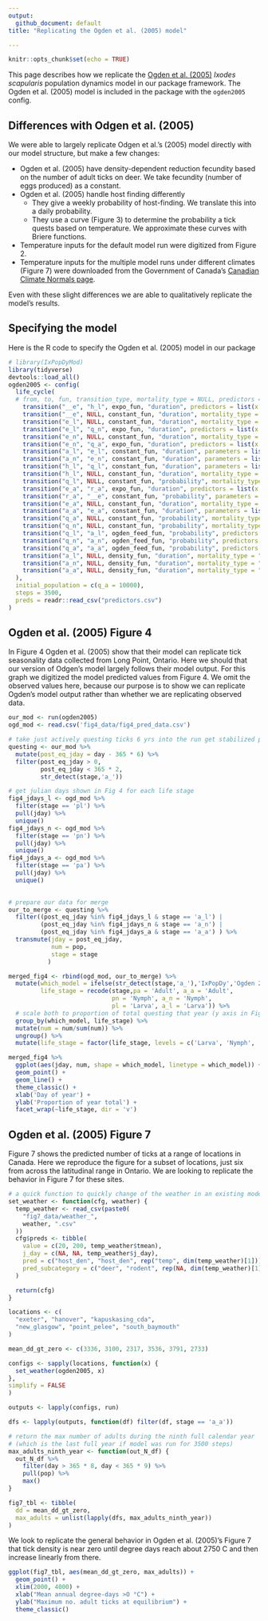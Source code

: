 ```yaml
---
output: 
  github_document: default
title: "Replicating the Ogden et al. (2005) model"

---
```


```r
knitr::opts_chunk$set(echo = TRUE)
```

This page describes how we replicate the [Ogden et al. (2005)](https://doi.org/10.1016/j.ijpara.2004.12.013) *Ixodes scapularis* population dynamics model in our package framework. The Ogden et al. (2005) model is included in the package with the `ogden2005` config. 

## Differences with Odgen et al. (2005)

We were able to largely replicate Odgen et al.'s (2005) model directly with our model structure, but make a few changes:

* Ogden et al. (2005) have density-dependent reduction fecundity based on the number of adult ticks on deer. We take fecundity (number of eggs produced) as a constant.
* Ogden et al. (2005) handle host finding differently
  - They give a weekly probability of host-finding. We translate this into a daily probability. 
  - They use a curve (Figure 3) to determine the probability a tick quests based on temperature. We approximate these curves with Briere functions.
* Temperature inputs for the default model run were digitized from Figure 2.
* Temperature inputs for the multiple model runs under different climates (Figure 7) were downloaded from the Government of Canada's [Canadian Climate Normals page](https://climate.weather.gc.ca/climate_normals/index_e.html).

Even with these slight differences we are able to qualitatively replicate the model's results.

## Specifying the model 

Here is the R code to specify the Ogden et al. (2005) model in our package

```r
# library(IxPopDyMod)
library(tidyverse)
devtools::load_all()
ogden2005 <- config(
  life_cycle(
  # from, to, fun, transition_type, mortality_type = NULL, predictors = NULL, parameters = list()
    transition("__e", "h_l", expo_fun, "duration", predictors = list(x = predictor_spec("temp", FALSE)), parameters = list(a = 2.92e-05, b = 2.27)),
    transition("__e", NULL, constant_fun, "duration", mortality_type = "per_day", parameters = list(a = 0.002)),
    transition("e_l", NULL, constant_fun, "duration", mortality_type = "per_day", parameters = list(a = 0.003)),
    transition("e_l", "q_n", expo_fun, "duration", predictors = list(x = predictor_spec("temp", FALSE)), parameters = list(a = 9.883278e-06, b = 2.55)),
    transition("e_n", NULL, constant_fun, "duration", mortality_type = "per_day", parameters = list(a = 0.002)),
    transition("e_n", "q_a", expo_fun, "duration", predictors = list(x = predictor_spec("temp", FALSE)), parameters = list(a = 0.0006265664, b = 1.21)),
    transition("a_l", "e_l", constant_fun, "duration", parameters = list(a = 0.5)),
    transition("a_n", "e_n", constant_fun, "duration", parameters = list(a = 0.25)),
    transition("h_l", "q_l", constant_fun, "duration", parameters = list(a = 0.0476)),
    transition("h_l", NULL, constant_fun, "duration", mortality_type = "per_day", parameters = list(a = 0.006)),
    transition("q_l", NULL, constant_fun, "probability", mortality_type = "per_day", parameters = list(a = 0.006)),
    transition("e_a", "r_a", expo_fun, "duration", predictors = list(x = predictor_spec("temp", FALSE)), parameters = list(a = 0.0007692308, b = 1.42)),
    transition("r_a", "__e", constant_fun, "probability", parameters = list(a = 3000)),
    transition("e_a", NULL, constant_fun, "duration", mortality_type = "per_day", parameters = list(a = 1e-04)),
    transition("a_a", "e_a", constant_fun, "duration", parameters = list(a = 0.111)),
    transition("q_a", NULL, constant_fun, "probability", mortality_type = "per_day", parameters = list(a = 0.006)),
    transition("q_n", NULL, constant_fun, "probability", mortality_type = "per_day", parameters = list(a = 0.006)),
    transition("q_l", "a_l", ogden_feed_fun, "probability", predictors = list(x = predictor_spec("temp")), parameters = list(a = 0.0207, q = 7e-04, tmax = 35, tmin = 10)),
    transition("q_n", "a_n", ogden_feed_fun, "probability", predictors = list(x = predictor_spec("temp")), parameters = list(a = 0.0207, q = 7e-04, tmax = 35, tmin = 10)),
    transition("q_a", "a_a", ogden_feed_fun, "probability", predictors = list(x = predictor_spec("temp")), parameters = list(a = 0.0459, q = 0.0088, tmax = 16, tmin = 3)),
    transition("a_l", NULL, density_fun, "duration", mortality_type = "throughout_transition", predictors = list(x = predictor_spec("host_den"), y = predictor_spec("[af]..")), parameters = list(a = 0.65, b = 0.049, c = 1.01, pref = c(deer = 0, mouse = 1))),
    transition("a_n", NULL, density_fun, "duration", mortality_type = "throughout_transition", predictors = list(x = predictor_spec("host_den"), y = predictor_spec("[af]..")), parameters = list(a = 0.55, b = 0.049, c = 1.01, pref = c(deer = 0, mouse = 1))),
    transition("a_a", NULL, density_fun, "duration", mortality_type = "throughout_transition", predictors = list(x = predictor_spec("host_den"), y = predictor_spec("[af]..")), parameters = list(a = 0.5, b = 0.049, c = 1.01, pref = c(deer = 1, mouse = 0)))
  ),
  initial_population = c(q_a = 10000),
  steps = 3500,
  preds = readr::read_csv("predictors.csv")
)


```

## Ogden et al. (2005) Figure 4

In Figure 4 Ogden et al. (2005) show that their model can replicate tick seasonality data collected from Long Point, Ontario. Here we should that our version of Odgen's model largely follows their model output. For this graph we digitized the model predicted values from Figure 4. We omit the observed values here, because our purpose is to show we can replicate Ogden's model output rather than whether we are replicating observed data.

```r
our_mod <- run(ogden2005)
ogd_mod <- read.csv('fig4_data/fig4_pred_data.csv')

# take just actively questing ticks 6 yrs into the run get stabilized population
questing <- our_mod %>%
  mutate(post_eq_jday = day - 365 * 6) %>%
  filter(post_eq_jday > 0,
         post_eq_jday < 365 * 2,
         str_detect(stage,'a_'))

# get julian days shown in Fig 4 for each life stage
fig4_jdays_l <- ogd_mod %>%
  filter(stage == 'pl') %>%
  pull(jday) %>%
  unique()
fig4_jdays_n <- ogd_mod %>%
  filter(stage == 'pn') %>%
  pull(jday) %>%
  unique()
fig4_jdays_a <- ogd_mod %>%
  filter(stage == 'pa') %>%
  pull(jday) %>%
  unique()  
  

# prepare our data for merge
our_to_merge <- questing %>%
  filter((post_eq_jday %in% fig4_jdays_l & stage == 'a_l') |
         (post_eq_jday %in% fig4_jdays_n & stage == 'a_n') |
         (post_eq_jday %in% fig4_jdays_a & stage == 'a_a') ) %>%
  transmute(jday = post_eq_jday,
            num = pop, 
            stage = stage
           )

merged_fig4 <- rbind(ogd_mod, our_to_merge) %>%
  mutate(which_model = ifelse(str_detect(stage,'a_'),'IxPopDy','Ogden 2005'),
         life_stage = recode(stage,pa = 'Adult', a_a = 'Adult', 
                             pn = 'Nymph', a_n = 'Nymph',
                             pl = 'Larva', a_l = 'Larva')) %>%
  # scale both to proportion of total questing that year (y axis in Figure 4)
  group_by(which_model, life_stage) %>%
  mutate(num = num/sum(num)) %>%
  ungroup() %>%
  mutate(life_stage = factor(life_stage, levels = c('Larva', 'Nymph', 'Adult')))

merged_fig4 %>%
  ggplot(aes(jday, num, shape = which_model, linetype = which_model)) +
  geom_point() +
  geom_line() +
  theme_classic() +
  xlab('Day of year') +
  ylab('Proportion of year total') +
  facet_wrap(~life_stage, dir = 'v')
```

## Ogden et al. (2005) Figure 7

Figure 7 shows the predicted number of ticks at a range of locations in Canada. Here we reproduce the figure for a subset of locations, just six from across the latitudinal range in Ontario. We are looking to replicate the behavior in Figure 7 for these sites.

```r
# a quick function to quickly change of the weather in an existing model config
set_weather <- function(cfg, weather) {
  temp_weather <- read_csv(paste0(
    "fig7_data/weather_",
    weather, ".csv"
  ))
  cfg$preds <- tibble(
    value = c(20, 200, temp_weather$tmean),
    j_day = c(NA, NA, temp_weather$j_day),
    pred = c("host_den", "host_den", rep("temp", dim(temp_weather)[1])),
    pred_subcategory = c("deer", "rodent", rep(NA, dim(temp_weather)[1]))
  )

  return(cfg)
}

locations <- c(
  "exeter", "hanover", "kapuskasing_cda",
  "new_glasgow", "point_pelee", "south_baymouth"
)

mean_dd_gt_zero <- c(3336, 3100, 2317, 3536, 3791, 2733)

configs <- sapply(locations, function(x) {
  set_weather(ogden2005, x)
},
simplify = FALSE
)

outputs <- lapply(configs, run)

dfs <- lapply(outputs, function(df) filter(df, stage == 'a_a'))

# return the max number of adults during the ninth full calendar year
# (which is the last full year if model was run for 3500 steps)
max_adults_ninth_year <- function(out_N_df) {
  out_N_df %>%
    filter(day > 365 * 8, day < 365 * 9) %>%
    pull(pop) %>%
    max()
}

fig7_tbl <- tibble(
  dd = mean_dd_gt_zero,
  max_adults = unlist(lapply(dfs, max_adults_ninth_year))
)
```

We look to replicate the general behavior in Ogden et al. (2005)'s Figure 7 that tick density is near zero until degree days reach about 2750 C and then increase linearly from there.

```r
ggplot(fig7_tbl, aes(mean_dd_gt_zero, max_adults)) +
  geom_point() +
  xlim(2000, 4000) +
  xlab("Mean annual degree-days >O °C") +
  ylab("Maximum no. adult ticks at equilibrium") +
  theme_classic()
```
